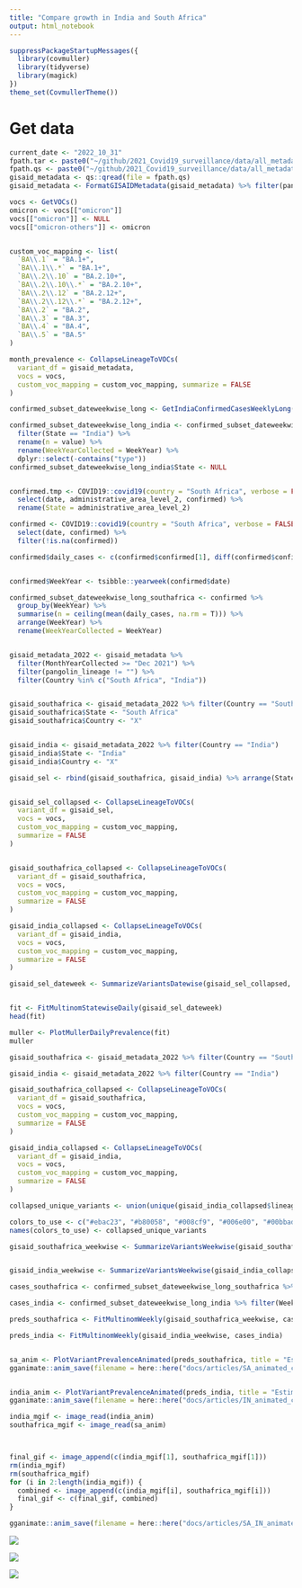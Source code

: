 ```yaml
---
title: "Compare growth in India and South Africa"
output: html_notebook
---
```


```r
suppressPackageStartupMessages({
  library(covmuller)
  library(tidyverse)
  library(magick)
})
theme_set(CovmullerTheme())
```


# Get data

```r
current_date <- "2022_10_31"
fpath.tar <- paste0("~/github/2021_Covid19_surveillance/data/all_metadata/metadata_tsv_", current_date, ".tar.xz")
fpath.qs <- paste0("~/github/2021_Covid19_surveillance/data/all_metadata/metadata_tsv_", current_date, ".qs")
gisaid_metadata <- qs::qread(file = fpath.qs)
gisaid_metadata <- FormatGISAIDMetadata(gisaid_metadata) %>% filter(pangolin_lineage != "Unassigned")

vocs <- GetVOCs()
omicron <- vocs[["omicron"]]
vocs[["omicron"]] <- NULL
vocs[["omicron-others"]] <- omicron


custom_voc_mapping <- list(
  `BA\\.1` = "BA.1+",
  `BA\\.1\\.*` = "BA.1+",
  `BA\\.2\\.10` = "BA.2.10+",
  `BA\\.2\\.10\\.*` = "BA.2.10+",
  `BA\\.2\\.12` = "BA.2.12+",
  `BA\\.2\\.12\\.*` = "BA.2.12+",
  `BA\\.2` = "BA.2",
  `BA\\.3` = "BA.3",
  `BA\\.4` = "BA.4",
  `BA\\.5` = "BA.5"
)

month_prevalence <- CollapseLineageToVOCs(
  variant_df = gisaid_metadata,
  vocs = vocs,
  custom_voc_mapping = custom_voc_mapping, summarize = FALSE
)
```


```r
confirmed_subset_dateweekwise_long <- GetIndiaConfirmedCasesWeeklyLong()

confirmed_subset_dateweekwise_long_india <- confirmed_subset_dateweekwise_long %>%
  filter(State == "India") %>%
  rename(n = value) %>%
  rename(WeekYearCollected = WeekYear) %>%
  dplyr::select(-contains("type"))
confirmed_subset_dateweekwise_long_india$State <- NULL


confirmed.tmp <- COVID19::covid19(country = "South Africa", verbose = FALSE, level = 2) %>%
  select(date, administrative_area_level_2, confirmed) %>%
  rename(State = administrative_area_level_2)

confirmed <- COVID19::covid19(country = "South Africa", verbose = FALSE) %>%
  select(date, confirmed) %>%
  filter(!is.na(confirmed))

confirmed$daily_cases <- c(confirmed$confirmed[1], diff(confirmed$confirmed))


confirmed$WeekYear <- tsibble::yearweek(confirmed$date)

confirmed_subset_dateweekwise_long_southafrica <- confirmed %>%
  group_by(WeekYear) %>%
  summarise(n = ceiling(mean(daily_cases, na.rm = T))) %>%
  arrange(WeekYear) %>%
  rename(WeekYearCollected = WeekYear)


gisaid_metadata_2022 <- gisaid_metadata %>%
  filter(MonthYearCollected >= "Dec 2021") %>%
  filter(pangolin_lineage != "") %>%
  filter(Country %in% c("South Africa", "India"))


gisaid_southafrica <- gisaid_metadata_2022 %>% filter(Country == "South Africa")
gisaid_southafrica$State <- "South Africa"
gisaid_southafrica$Country <- "X"


gisaid_india <- gisaid_metadata_2022 %>% filter(Country == "India")
gisaid_india$State <- "India"
gisaid_india$Country <- "X"

gisaid_sel <- rbind(gisaid_southafrica, gisaid_india) %>% arrange(State, MonthYearCollected)


gisaid_sel_collapsed <- CollapseLineageToVOCs(
  variant_df = gisaid_sel,
  vocs = vocs,
  custom_voc_mapping = custom_voc_mapping,
  summarize = FALSE
)


gisaid_southafrica_collapsed <- CollapseLineageToVOCs(
  variant_df = gisaid_southafrica,
  vocs = vocs,
  custom_voc_mapping = custom_voc_mapping,
  summarize = FALSE
)

gisaid_india_collapsed <- CollapseLineageToVOCs(
  variant_df = gisaid_india,
  vocs = vocs,
  custom_voc_mapping = custom_voc_mapping,
  summarize = FALSE
)

gisaid_sel_dateweek <- SummarizeVariantsDatewise(gisaid_sel_collapsed, by_state = TRUE)


fit <- FitMultinomStatewiseDaily(gisaid_sel_dateweek)
head(fit)

muller <- PlotMullerDailyPrevalence(fit)
muller
```


```r
gisaid_southafrica <- gisaid_metadata_2022 %>% filter(Country == "South Africa")

gisaid_india <- gisaid_metadata_2022 %>% filter(Country == "India")

gisaid_southafrica_collapsed <- CollapseLineageToVOCs(
  variant_df = gisaid_southafrica,
  vocs = vocs,
  custom_voc_mapping = custom_voc_mapping,
  summarize = FALSE
)

gisaid_india_collapsed <- CollapseLineageToVOCs(
  variant_df = gisaid_india,
  vocs = vocs,
  custom_voc_mapping = custom_voc_mapping,
  summarize = FALSE
)

collapsed_unique_variants <- union(unique(gisaid_india_collapsed$lineage_collapsed), unique(gisaid_southafrica_collapsed$lineage_collapsed))

colors_to_use <- c("#ebac23", "#b80058", "#008cf9", "#006e00", "#00bbad", "#d163e6", "#b24502", "#ff9287", "#5954d6", "#00c6f8", "#878500", "#00a76c")
names(colors_to_use) <- collapsed_unique_variants

gisaid_southafrica_weekwise <- SummarizeVariantsWeekwise(gisaid_southafrica_collapsed)


gisaid_india_weekwise <- SummarizeVariantsWeekwise(gisaid_india_collapsed)

cases_southafrica <- confirmed_subset_dateweekwise_long_southafrica %>% filter(WeekYearCollected >= tsibble::yearweek("2021 W44"))

cases_india <- confirmed_subset_dateweekwise_long_india %>% filter(WeekYearCollected >= tsibble::yearweek("2021 W44"))
```

```r
preds_southafrica <- FitMultinomWeekly(gisaid_southafrica_weekwise, cases_southafrica)

preds_india <- FitMultinomWeekly(gisaid_india_weekwise, cases_india)


sa_anim <- PlotVariantPrevalenceAnimated(preds_southafrica, title = "Estimated cases (weekly average) in South Africa by variant", caption = "**Source: gisaid.org and covid19datahub.io<br>**", colors = colors_to_use)
gganimate::anim_save(filename = here::here("docs/articles/SA_animated_compare.gif"), animation = sa_anim)


india_anim <- PlotVariantPrevalenceAnimated(preds_india, title = "Estimated cases (weekly average) in India by variant", caption = "**Source: gisaid.org and covid19bharat.org<br>**", colors = colors_to_use)
gganimate::anim_save(filename = here::here("docs/articles/IN_animated_compare.gif"), animation = india_anim)

india_mgif <- image_read(india_anim)
southafrica_mgif <- image_read(sa_anim)



final_gif <- image_append(c(india_mgif[1], southafrica_mgif[1]))
rm(india_mgif)
rm(southafrica_mgif)
for (i in 2:length(india_mgif)) {
  combined <- image_append(c(india_mgif[i], southafrica_mgif[i]))
  final_gif <- c(final_gif, combined)
}

gganimate::anim_save(filename = here::here("docs/articles/SA_IN_animated.gif"), animation = final_gif)
```
![](SA_IN_animated.gif)


![](SA_animated_compare.gif)


![](IN_animated_compare.gif)

